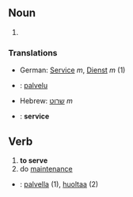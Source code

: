 ==Noun==
#

===Translations===
*German: [[Service]] ''m'', [[Dienst]] ''m'' (1)
*{{fi}}: [[palvelu]]
*Hebrew: [[שרוט]] ''m''
*{{sv}}: '''service'''

==Verb==
#'''to serve'''
#do [[maintenance]]

*{{fi}}: [[palvella]] (1), [[huoltaa]] (2)